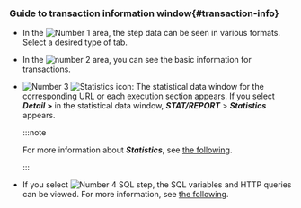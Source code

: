 ### Guide to transaction information window{#transaction-info}

<ImgLang img='transaction-info-window.png' desc='transaction information' />

- In the ![Number 1](/img/number-01.png) area, the step data can be seen in various formats. Select a desired type of tab.

- In the ![number 2](/img/number-02.png) area, you can see the basic information for transactions.

- ![Number 3](/img/number-03.png) ![Statistics icon](/img/ic-static.svg): The statistical data window for the corresponding URL or each execution section appears. If you select **_Detail >_** in the statistical data window, **_STAT/REPORT_** > **_Statistics_** appears.

  :::note

  For more information about **_Statistics_**, see [the following](analysis-apm-trs).

  :::

- If you select ![Number 4](/img/number-04.png) SQL step, the SQL variables and HTTP queries can be viewed. For more information, see [the following](#transaction-parameter).

